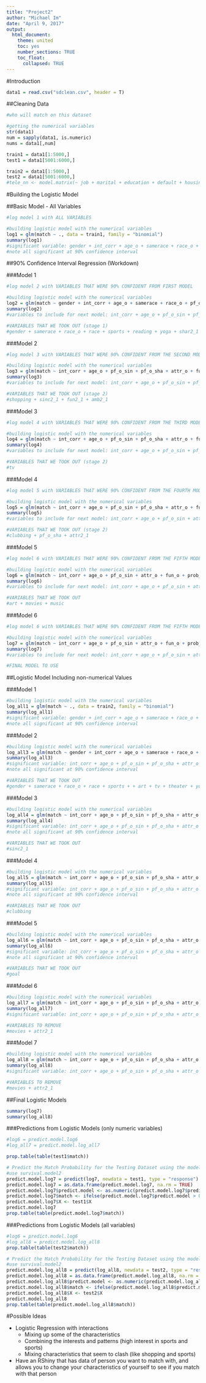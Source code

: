 ---
title: "Project2"
author: "Michael Im"
date: "April 9, 2017"
output:   
  html_document: 
    theme: united
    toc: yes
    number_sections: TRUE
    toc_float:
      collapsed: TRUE
---

#Introduction

```{r, include = F}

data1 = read.csv("sdclean.csv", header = T)

```

##Cleaning Data

```{r}
#who will match on this dataset

#getting the numerical variables
str(data1)
num = sapply(data1, is.numeric)
nums = data1[,num]

train1 = data1[1:5000,]
test1 = data1[5001:6000,]

train2 = data1[1:5000,]
test2 = data1[5001:6000,]
#tele_nn <- model.matrix(~ job + marital + education + default + housing + loan +  contact + month + day_of_week + poutcome + y, data1 = tele1)
```

#Building the Logistic Model

##Basic Model - All Variables

```{r}
#log model 1 with ALL VARIABLES

#building logistic model with the numerical variables
log1 = glm(match ~ ., data = train1, family = "binomial")
summary(log1)
#significant variable: gender + int_corr + age_o + samerace + race_o + pf_o_sin + pf_o_sha + attr_o + fun_o + prob_o + met_o + race + imprace + sports + exercise + art + gaming + clubbing + reading + tv + movies + concerts + music + shopping + yoga + exphappy + attr2_1 + sinc2_1 + intel2_1 + fun2_1 + amb2_1 + shar2_1
#note all significant at 90% confidence interval

```

##90% Confidence Interval Regression (Workdown)

###Model 1

```{r}

#log model 2 with VARIABLES THAT WERE 90% CONFIDENT FROM FIRST MODEL

#building logistic model with the numerical variables
log2 = glm(match ~ gender + int_corr + age_o + samerace + race_o + pf_o_sin + pf_o_sha + attr_o + fun_o + prob_o + met_o + race + imprace + sports + exercise + art + gaming + clubbing + reading + tv + movies + concerts + music + shopping + yoga + exphappy + attr2_1 + sinc2_1 + intel2_1 + fun2_1 + amb2_1 + shar2_1, data = train1, family = "binomial")
summary(log2)
#variables to include for next model: int_corr + age_o + pf_o_sin + pf_o_sha + attr_o + fun_o + prob_o + met_o +  imprace +  exercise + art + gaming + clubbing +  tv + movies + concerts + music + shopping +  exphappy + attr2_1 + sinc2_1 + intel2_1 + fun2_1 + amb2_1 

#VARIABLES THAT WE TOOK OUT (stage 1)
#gender + samerace + race_o + race + sports + reading + yoga + shar2_1

```

###Model 2

```{r}
#log model 3 with VARIABLES THAT WERE 90% CONFIDENT FROM THE SECOND MODEL

#building logistic model with the numerical variables
log3 = glm(match ~ int_corr + age_o + pf_o_sin + pf_o_sha + attr_o + fun_o + prob_o + met_o +  imprace +  exercise + art + gaming + clubbing +  tv + movies + concerts + music + shopping +  exphappy + attr2_1 + sinc2_1 + intel2_1 + fun2_1 + amb2_1, data = train1, family = "binomial")
summary(log3)
#variables to include for next model: int_corr + age_o + pf_o_sin + pf_o_sha + attr_o + fun_o + prob_o + met_o +  imprace +  exercise + art + gaming + clubbing +  tv + movies + concerts + music + exphappy + attr2_1 + intel2_1

#VARIABLES THAT WE TOOK OUT (stage 2)
#shopping + sinc2_1 + fun2_1 + amb2_1
```

###Model 3

```{r}

#log model 4 with VARIABLES THAT WERE 90% CONFIDENT FROM THE THIRD MODEL

#building logistic model with the numerical variables
log4 = glm(match ~ int_corr + age_o + pf_o_sin + pf_o_sha + attr_o + fun_o + prob_o + met_o +  imprace +  exercise + art + gaming + clubbing +  tv + movies + concerts + music + exphappy + attr2_1 + intel2_1, data = train1, family = "binomial")
summary(log4)
#variables to include for next model: int_corr + age_o + pf_o_sin + pf_o_sha + attr_o + fun_o + prob_o + met_o +  imprace +  exercise + art + gaming + clubbing + movies + concerts + music + exphappy + attr2_1 + intel2_1

#VARIABLES THAT WE TOOK OUT (stage 2)
#tv

```

###Model 4

```{r}

#log model 5 with VARIABLES THAT WERE 90% CONFIDENT FROM THE FOURTH MODEL

#building logistic model with the numerical variables
log5 = glm(match ~ int_corr + age_o + pf_o_sin + pf_o_sha + attr_o + fun_o + prob_o + met_o +  imprace +  exercise + art + gaming + clubbing + movies + concerts + music + exphappy + attr2_1 + intel2_1, data = train1, family = "binomial")
summary(log5)
#variables to include for next model: int_corr + age_o + pf_o_sin + attr_o + fun_o + prob_o + met_o +  imprace +  exercise + art + gaming + movies + concerts + music + exphappy  + intel2_1

#VARIABLES THAT WE TOOK OUT (stage 2)
#clubbing + pf_o_sha + attr2_1

```

###Model 5

```{r}

#log model 6 with VARIABLES THAT WERE 90% CONFIDENT FROM THE FIFTH MODEL

#building logistic model with the numerical variables
log6 = glm(match ~ int_corr + age_o + pf_o_sin + attr_o + fun_o + prob_o + met_o +  imprace +  exercise + art + gaming + movies + concerts + music + exphappy  + intel2_1, data = train1, family = "binomial")
summary(log6)
#variables to include for next model: int_corr + age_o + pf_o_sin + attr_o + fun_o + prob_o + met_o +  imprace +  exercise + gaming + concerts + exphappy  + intel2_1

#VARIABLES THAT WE TOOK OUT
#art + movies + music

```

###Model 6

```{r}

#log model 6 with VARIABLES THAT WERE 90% CONFIDENT FROM THE FIFTH MODEL

#building logistic model with the numerical variables
log7 = glm(match ~ int_corr + age_o + pf_o_sin + attr_o + fun_o + prob_o + met_o +  imprace +  exercise + gaming + concerts + exphappy  + intel2_1, data = train1, family = "binomial")
summary(log7)
#variables to include for next model: int_corr + age_o + pf_o_sin + attr_o + fun_o + prob_o + met_o +  imprace +  exercise + gaming + concerts + exphappy  + intel2_1

#FINAL MODEL TO USE

```

##Logistic Model Including non-numerical Values

###Model 1

```{r}

#building logistic model with the numerical variables
log_all1 = glm(match ~ ., data = train2, family = "binomial")
summary(log_all1)
#significant variable: gender + int_corr + age_o + samerace + race_o + pf_o_sin + pf_o_sha + attr_o + fun_o + amb_o + prob_o + met_o + race + goal + career_c + imprace + sports + exercise + art + gaming + clubbing + tv + theater + movies + concerts + yoga + exphappy + attr2_1 + sinc2_1 + intel2_1 + fun2_1 + amb2_1 + shar2_1
#note all significant at 90% confidence interval

```

###Model 2

```{r}

#building logistic model with the numerical variables
log_all3 = glm(match ~ gender + int_corr + age_o + samerace + race_o + pf_o_sin + pf_o_sha + attr_o + fun_o + amb_o + prob_o + met_o + race + goal + career_c + imprace + sports + exercise + art + gaming + clubbing + tv + theater + movies + concerts + yoga + exphappy + attr2_1 + sinc2_1 + intel2_1 + fun2_1 + amb2_1 + shar2_1, data = train2, family = "binomial")
summary(log_all3)
#significant variable: int_corr + age_o + pf_o_sin + pf_o_sha + attr_o + fun_o + amb_o + prob_o + met_o + goal + career_c + imprace + exercise + gaming + clubbing + movies + concerts + exphappy + attr2_1 + sinc2_1 + intel2_1
#note all significant at 90% confidence interval

#VARIABLES THAT WE TOOK OUT
#gender + samerace + race_o + race + sports + + art + tv + theater + yoga + fun2_1 + amb2_1 + shar2_1


```

###Model 3

```{r}

#building logistic model with the numerical variables
log_all4 = glm(match ~ int_corr + age_o + pf_o_sin + pf_o_sha + attr_o + fun_o + amb_o + prob_o + met_o + goal + career_c + imprace + exercise + gaming + clubbing + movies + concerts + exphappy + attr2_1 + sinc2_1 + intel2_1, data = train2, family = "binomial")
summary(log_all4)
#significant variable: int_corr + age_o + pf_o_sin + pf_o_sha + attr_o + fun_o + amb_o + prob_o + met_o + goal + career_c + imprace + exercise + gaming + clubbing + movies + concerts + exphappy + attr2_1 + intel2_1
#note all significant at 90% confidence interval

#VARIABLES THAT WE TOOK OUT
#sinc2_1


```

###Model 4

```{r}

#building logistic model with the numerical variables
log_all5 = glm(match ~ int_corr + age_o + pf_o_sin + pf_o_sha + attr_o + fun_o + amb_o + prob_o + met_o + goal + career_c + imprace + exercise + gaming + clubbing + movies + concerts + exphappy + attr2_1 + intel2_1, data = train2, family = "binomial")
summary(log_all5)
#significant variable: int_corr + age_o + pf_o_sin + pf_o_sha + attr_o + fun_o + amb_o + prob_o + met_o + goal + career_c + imprace + exercise + gaming + movies + concerts + exphappy + attr2_1 + intel2_1
#note all significant at 90% confidence interval

#VARIABLES THAT WE TOOK OUT
#clubbing


```

###Model 5

```{r}

#building logistic model with the numerical variables
log_all6 = glm(match ~ int_corr + age_o + pf_o_sin + pf_o_sha + attr_o + fun_o + amb_o + prob_o + met_o + goal + career_c + imprace + exercise + gaming + movies + concerts + exphappy + attr2_1 + intel2_1, data = train2, family = "binomial")
summary(log_all6)
#significant variable: int_corr + age_o + pf_o_sin + pf_o_sha + attr_o + fun_o + amb_o + prob_o + met_o + career_c + imprace + exercise + gaming + movies + concerts + exphappy + attr2_1 + intel2_1
#note all significant at 90% confidence interval

#VARIABLES THAT WE TOOK OUT
#goal


```

###Model 6

```{r}

#building logistic model with the numerical variables
log_all7 = glm(match ~ int_corr + age_o + pf_o_sin + pf_o_sha + attr_o + fun_o + amb_o + prob_o + met_o + career_c + imprace + exercise + gaming + movies + concerts + exphappy + attr2_1 + intel2_1, data = train2, family = "binomial")
summary(log_all7)
#significant variable: int_corr + age_o + pf_o_sin + pf_o_sha + attr_o + fun_o + amb_o + prob_o + met_o + career_c + imprace + exercise + gaming + concerts + exphappy + intel2_1

#VARIABLES TO REMOVE
#movies + attr2_1


```

###Model 7

```{r}

#building logistic model with the numerical variables
log_all8 = glm(match ~ int_corr + age_o + pf_o_sin + pf_o_sha + attr_o + fun_o + amb_o + prob_o + met_o + career_c + imprace + exercise + gaming + concerts + exphappy + intel2_1, data = train2, family = "binomial")
summary(log_all8)
#significant variable: int_corr + age_o + pf_o_sin + pf_o_sha + attr_o + fun_o + amb_o + prob_o + met_o + career_c + imprace + exercise + gaming + concerts + exphappy + intel2_1

#VARIABLES TO REMOVE
#movies + attr2_1


```

##Final Logistic Models

```{r}

summary(log7)
summary(log_all8)

```

###Predictions from Logistic Models (only numeric variables)

```{r}

#log6 = predict.model.log6
#log_all7 = predict.model.log_all7

prop.table(table(test1$match))

# Predict the Match Probability for the Testing Dataset using the model developed on the training dataset
#use survival.model2
predict.model.log7 = predict(log7, newdata = test1, type = "response")
predict.model.log7 = as.data.frame(predict.model.log7, na.rm = TRUE)
predict.model.log7$predict.model <- as.numeric(predict.model.log7$predict.model)
predict.model.log7$match <- ifelse(predict.model.log7$predict.model > 0.5, 1, 0)
predict.model.log7$X <- test1$X
predict.model.log7
prop.table(table(predict.model.log7$match))

```

###Predictions from Logistic Models (all variables)

```{r}

#log6 = predict.model.log6
#log_all8 = predict.model.log_all8
prop.table(table(test2$match))

# Predict the Match Probability for the Testing Dataset using the model developed on the training dataset
#use survival.model2
predict.model.log_all8 = predict(log_all8, newdata = test2, type = "response")
predict.model.log_all8 = as.data.frame(predict.model.log_all8, na.rm = TRUE)
predict.model.log_all8$predict.model <- as.numeric(predict.model.log_all8$predict.model)
predict.model.log_all8$match <- ifelse(predict.model.log_all8$predict.model > 0.5, 1, 0)
predict.model.log_all8$X <- test2$X
predict.model.log_all8
prop.table(table(predict.model.log_all8$match))

```


#Possible Ideas

* Logistic Regression with interactions
  + Mixing up some of the characteristics
  + Combining the interests and patterns (high interest in sports and sports)
  + Mixing characteristics that seem to clash (like shopping and sports)
* Have an RShiny that has data of person you want to match with, and allows you to change your characteristics of yourself to see if you match with that person











